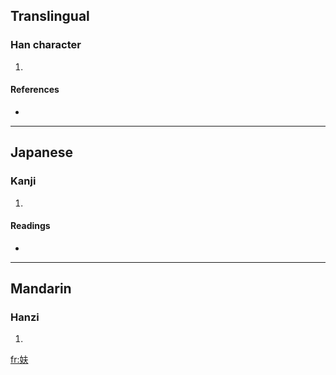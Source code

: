 ==Translingual==

===Han character===
{{Han char|rn=38|rad=女|as=04|sn=7|four=|canj=女手人 (VQO)}}

# {{defn|Han|sort=女04}}

====References====
* {{Han ref|kx=0256.070|dkj=06073|dj=0520.060|hdz=21029.100|uh=598B|ud=22923}}

----

==Japanese==

===Kanji===
{{ja-kanji|grade=|rs=女04}}

# {{defn|Japanese|sort=女04}}

====Readings====
* {{ja-readings|on=[[ふ]] (fu), [[よう]] (yō), [[う]] (u)|kun=[[むさぼるさま]] (musaborusama), [[せ]] (se), [[せうと]] (seuto)}}

----

==Mandarin==

===Hanzi===
{{cmn-hanzi|pin=[[fū]] ([[fu1]])|wg=fu<sup>1</sup>}}

# {{defn|Mandarin|sort=女04}}

[[fr:妋]]